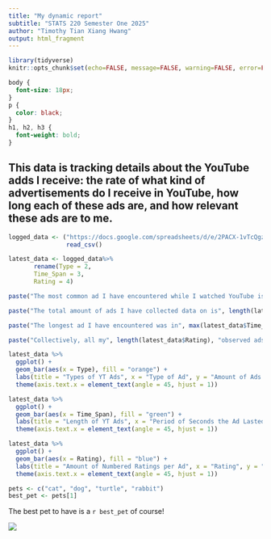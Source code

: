 ---
title: "My dynamic report"
subtitle: "STATS 220 Semester One 2025"
author: "Timothy Tian Xiang Hwang"
output: html_fragment
---

```{r setup, include=FALSE}
library(tidyverse)
knitr::opts_chunk$set(echo=FALSE, message=FALSE, warning=FALSE, error=FALSE)

```

```{css}
body {
  font-size: 18px;
}
p {
  color: black;
}
h1, h2, h3 {
  font-weight: bold;
}
```

## This data is tracking details about the YouTube adds I receive: the rate of what kind of advertisements do I receive in YouTube, how long each of these ads are, and how relevant these ads are to me.

```{r csv}
logged_data <- ("https://docs.google.com/spreadsheets/d/e/2PACX-1vTcQgziyqDapX-3d12jvTu-fmLThs5FAikMROy6KWkwFzP6mJi1Gj83HLkIh6hT7SRJ348sG4hVhH6i/pub?gid=1963854267&single=true&output=csv")%>%
                read_csv()

latest_data <- logged_data%>%
       rename(Type = 2,
       Time_Span = 3,
       Rating = 4)
```

```{r summary sentences}
paste("The most common ad I have encountered while I watched YouTube is", max(latest_data$Type_of_YouTube_Advertisement), "ads.")

paste("The total amount of ads I have collected data on is", length(latest_data$Rating), "ads.")

paste("The longest ad I have encountered was in", max(latest_data$Time_Span_in_Seconds), "seconds. Hence, we can see the huge outlier for the Length of YT Ads barplot.")

paste("Collectively, all my", length(latest_data$Rating), "observed ads should have lasted", sum(latest_data$Time_Span_in_Seconds), "seconds if I watched all of those ads in full in total.")
```
```{r barplots}
latest_data %>%
  ggplot() + 
  geom_bar(aes(x = Type), fill = "orange") + 
  labs(title = "Types of YT Ads", x = "Type of Ad", y = "Amount of Ads for Each Type") +
  theme(axis.text.x = element_text(angle = 45, hjust = 1))

latest_data %>%
  ggplot() +
  geom_bar(aes(x = Time_Span), fill = "green") +
  labs(title = "Length of YT Ads", x = "Period of Seconds the Ad Lasted", y = "Amount of Ads") +
  theme(axis.text.x = element_text(angle = 45, hjust = 1))

latest_data %>%
  ggplot() +
  geom_bar(aes(x = Rating), fill = "blue") +
  labs(title = "Amount of Numbered Ratings per Ad", x = "Rating", y = "Amount of Ads That Received That Rating") +
  theme(axis.text.x = element_text(angle = 45, hjust = 1))
```


```{r}
pets <- c("cat", "dog", "turtle", "rabbit")
best_pet <- pets[1]

```


The best pet to have is a `r best_pet` of course!

![](https://c.tenor.com/-qBsG1HwR4oAAAAC/tenor.gif)
